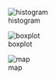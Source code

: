 ![histogram](../figures/boxplots_rankings.png)

![boxplot](../figures/rankings_distribution.png)

![map](../figures/wine_locations.png)
